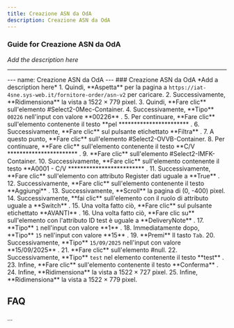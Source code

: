 ```yaml
---
title: Creazione ASN da OdA
description: Creazione ASN da OdA
---
```


### Guide for Creazione ASN da OdA

*Add the description here*

___

\--- name: Creazione ASN da OdA --- ### Creazione ASN da OdA \*Add a description here\* 1. Quindi, \*\*Aspetta\*\* per la pagina a `https://iat-4sne.sys-web.it/fornitore-order/asn-v2` per caricare. 2. Successivamente, \*\*Ridimensiona\*\* la vista a 1522 × 779 pixel. 3. Quindi, \*\*Fare clic\*\* sull'elemento #Select2-0Mec-Container. 4. Successivamente, \*\*Tipo\*\* `00226` nell'input con valore \*\*00226\*\* . 5. Per continuare, \*\*Fare clic\*\* sull'elemento contenente il testo \*\*pel \*\*\*\*\*\*\*\*\*\*\*\*\*\*\*\*\*\*\*\*\*\*\* . 6. Successivamente, \*\*Fare clic\*\* sul pulsante etichettato \*\*Filtra\*\* . 7. A questo punto, \*\*Fare clic\*\* sull'elemento #Select2-OVVB-Container. 8. Per continuare, \*\*Fare clic\*\* sull'elemento contenente il testo \*\*C/V \*\*\*\*\*\*\*\*\*\*\*\*\*\*\*\*\*\*\*\*\*\*\* . 9. \*\*Fare clic\*\* sull'elemento #Select2-IMFK-Container. 10. Successivamente, \*\*Fare clic\*\* sull'elemento contenente il testo \*\*A0001 - C/V \*\*\*\*\*\*\*\*\*\*\*\*\*\*\*\*\*\*\*\*\*\*\*\*\* . 11. Successivamente, \*\*Fare clic\*\* sull'elemento con attributo Register dati uguale a \*\*True\*\* . 12. Successivamente, \*\*Fare clic\*\* sull'elemento contenente il testo \*\*Aggiungi\*\* . 13. Successivamente, \*\*Scroll\*\* la pagina di (0, -400) pixel. 14. Successivamente, \*\*fai clic\*\* sull'elemento con il ruolo di attributo uguale a \*\*Switch\*\* . 15. Una volta fatto ciò, \*\*Fare clic\*\* sul pulsante etichettato \*\*AVANTI\*\* . 16. Una volta fatto ciò, \*\*Fare clic su\*\* sull'elemento con l'attributo ID test è uguale a \*\*DeliveryNote\*\* . 17. \*\*Tipo\*\* `1` nell'input con valore \*\*1\*\* . 18. Immediatamente dopo, \*\*Tipo\*\* `15` nell'input con valore \*\*15\*\* . 19. \*\*Premi\*\* Il tasto `Tab`. 20. Successivamente, \*\*Tipo\*\* `15/09/2025` nell'input con valore \*\*15/09/2025\*\* . 21. \*\*Fare clic\*\* sull'elemento #null. 22. Successivamente, \*\*Tipo\*\* `test` nel elemento contenente il testo \*\*test\*\* . 23. Infine, \*\*Fare clic\*\* sull'elemento contenente il testo \*\*Conferma\*\* . 24. Infine, \*\*Ridimensiona\*\* la vista a 1522 × 727 pixel. 25. Infine, \*\*Ridimensiona\*\* la vista a 1522 × 779 pixel.

FAQ
---

...